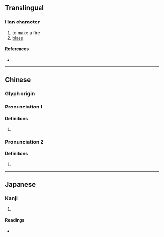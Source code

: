 {{also|𬊤}}
{{character info/new}}
==Translingual==

===Han character===
{{Han char|rn=86|rad=火|as=12|sn=16|four=96856|canj=FRRJ|ids=⿰火單}}

# to make a fire
# [[blaze]]

====References====
* {{Han ref|kx=0682.010|dkj=19388|dj=1094.030|hdz=32234.010|uh=71C0|ud=29120|bh=EA4C|bd=59980}}

----

==Chinese==
{{zh-forms|s=𬊤}}

===Glyph origin===
{{Han etym}}

===Pronunciation 1===
{{zh-pron
|m=chǎn,chàn
|c=cin2,zin2
|mc=y
|oc=y
|ma=
|cat=
}}

====Definitions====
{{zh-hanzi}}

# {{rfdef|zh}}

===Pronunciation 2===
{{zh-pron
|m=dǎn
|c=daan6
|mc=y
|oc=y
|ma=
|cat=
}}

====Definitions====
{{zh-hanzi}}

# {{rfdef|zh}}

----

==Japanese==

===Kanji===
{{ja-kanji|grade=|rs=火12}}

# {{rfdef|ja|sort=火12}}

====Readings====
* {{ja-readings|on=[[せん]] (sen), [[たん]] (tan)|kun=[[たく]] (taku)}}
